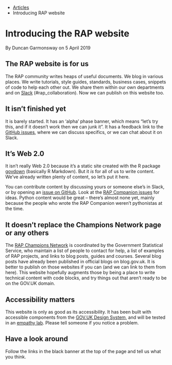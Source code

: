 ::: {.breadcrumbs}
* [Articles](articles.html)
* Introducing RAP website
:::

# Introducing the RAP website

By Duncan Garmonsway on 5 April 2019

## The RAP website is for us

The RAP community writes heaps of useful documents.  We blog in various places.
We write tutorials, style guides, standards, business cases, snippets of code to
help each other out.  We share them within our own departments and on
[Slack](https://govdatascience.slack.com/messages/C6H22U3H9/)
(#rap_collaboration).  Now we can publish on this website too.

## It isn't finished yet

It is barely started.  It has an 'alpha' phase banner, which means "let's try
this, and if it doesn't work then we can junk it".  It has a feedback link to
the [GitHub issues](https://github.com/ukgovdatascience/rap-website/issues),
where we can discuss specifics, or we can chat about it on Slack.

## It's Web 2.0

It isn't really Web 2.0 because it's a static site created with the R package
[govdown](https://ukgovdatascience.github.io/govdown/) (basically R Markdown).
But it *is* for all of us to write content.  We've already written plenty of
content, so let's put it here.

You can contribute content by discussing yours or someone else's in Slack, or by
opening an [issue on
GitHub](https://github.com/ukgovdatascience/rap-website/issues).  Look at the
[RAP Companion issues](https://github.com/ukgovdatascience/rap_companion/issues)
for ideas.  Python content would be great -- there's almost none yet, mainly
because the people who wrote the RAP Companion weren't pythonistas at the time.

## It doesn't replace the Champions Network page or any others

The [RAP Champions
Network](https://gss.civilservice.gov.uk/about-us/champion-networks/reproducible-analytical-pipeline-rap-champions)
is coordinated by the Government Statistical Service, who maintain a list of
people to contact for help, a list of examples of RAP projects, and links to
blog posts, guides and courses.  Several blog posts have already been published
in official blogs on blog.gov.uk.  It is better to publish on those websites if
you can (and we can link to them from here).  This website hopefully augments
those by being a place to write technical content with code blocks, and try
things out that aren't ready to be on the GOV.UK domain.

## Accessibility matters

This website is only as good as its accessibility.  It has been built with
accessible components from the [GOV.UK Design
System](https://design-system.service.gov.uk/), and will be tested in an
[empathy
lab](https://gds.blog.gov.uk/2018/06/20/creating-the-uk-governments-accessibility-empathy-lab/).  Please tell someone if you notice a problem.

## Have a look around

Follow the links in the black banner at the top of the page and tell us what you
think.
